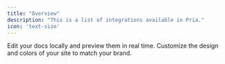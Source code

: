 ```yaml
---
title: "Overview"
description: "This is a list of integrations available in Pria."
icon: 'text-size'
---
```



<Columns cols={2}>
  <Card title="Canvas" icon="pen-to-square" href="/integrations/canvas/overview">
    Edit your docs locally and preview them in real time.
  </Card>
  <Card title="D2L" icon="palette" href="/integrations/d2l/introduction">
    Customize the design and colors of your site to match your brand.
  </Card>
</Columns>





